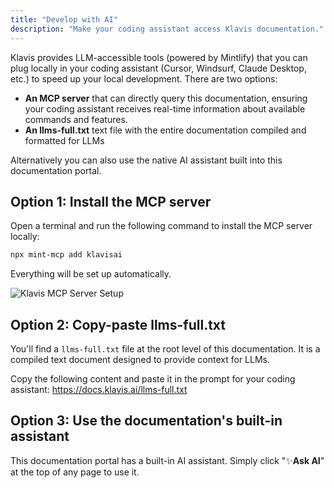 ```yaml
---
title: "Develop with AI"
description: "Make your coding assistant access Klavis documentation."
---
```


Klavis provides LLM-accessible tools (powered by Mintlify) that you can plug locally in your coding assistant (Cursor, Windsurf, Claude Desktop, etc.) to speed up your local development. There are two options:
* **An MCP server** that can directly query this documentation, ensuring your coding assistant receives real-time information about available commands and features.
* **An llms-full.txt** text file with the entire documentation compiled and formatted for LLMs

Alternatively you can also use the native AI assistant built into this documentation portal.

## Option 1: Install the MCP server

Open a terminal and run the following command to install the MCP server locally:

```bash
npx mint-mcp add klavisai
```

Everything will be set up automatically. 

<img src="/images/develop-with-ai/customer.png" alt="Klavis MCP Server Setup" />

## Option 2: Copy-paste llms-full.txt

You'll find a `llms-full.txt` file at the root level of this documentation. It is a compiled text document designed to provide context for LLMs. 

Copy the following content and paste it in the prompt for your coding assistant: https://docs.klavis.ai/llms-full.txt

## Option 3: Use the documentation's built-in assistant

This documentation portal has a built-in AI assistant. Simply click "✨**Ask AI**" at the top of any page to use it. 
